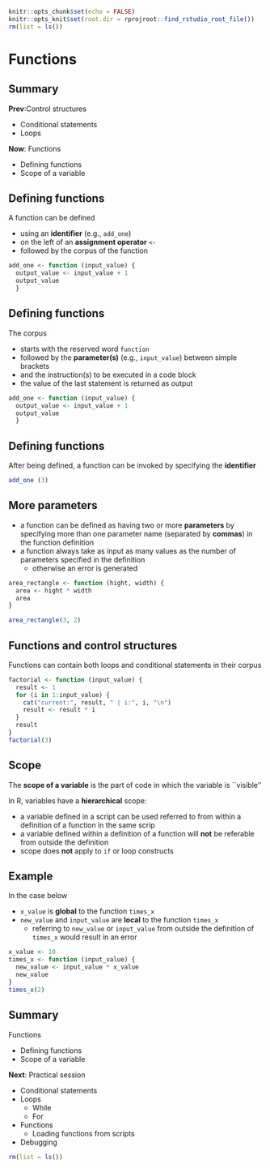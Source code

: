 ```r
knitr::opts_chunk$set(echo = FALSE)
knitr::opts_knit$set(root.dir = rprojroot::find_rstudio_root_file())
rm(list = ls())
```



# Functions


## Summary

**Prev**:Control structures

- Conditional statements
- Loops

**Now**: Functions

- Defining functions
- Scope of a variable



## Defining functions

A function can be defined 

- using an **identifier** (e.g., `add_one`) 
- on the left of an **assignment operator** `<-`
- followed by the corpus of the function

```r
add_one <- function (input_value) {
  output_value <- input_value + 1
  output_value
  }
```

## Defining functions

The corpus 

- starts with the reserved word `function`
- followed by the **parameter(s)** (e.g., `input_value`) between simple brackets
- and the instruction(s) to be executed in a code block
- the value of the last statement is returned as output

```r
add_one <- function (input_value) {
  output_value <- input_value + 1
  output_value
  }
```


## Defining functions

After being defined, a function can be invoked by specifying the **identifier**

```r
add_one (3)
```


## More parameters

- a function can be defined as having two or more **parameters** by specifying  more than one parameter name (separated by **commas**) in the function definition
- a function always take as input as many values as the number of parameters specified in the definition
    - otherwise an error is generated

```r
area_rectangle <- function (hight, width) {
  area <- hight * width
  area
}

area_rectangle(3, 2)
```


## Functions and control structures

Functions can contain both loops and conditional statements in their corpus

```r
factorial <- function (input_value) {
  result <- 1
  for (i in 1:input_value) {
    cat("current:", result, " | i:", i, "\n")
    result <- result * i
  }
  result
}
factorial(3)
```


<!--
## Functions and control structures

Factorial using `while`

```r
factorial <- function (input_value) {
  result <- 1
  while (input_value > 0) {
    cat("current:", result, " | input:", input_value, "\n")
    result <- result * input_value
    input_value <- input_value - 1
  }
  result
}
factorial(3)
```
-->



## Scope

The **scope of a variable** is the part of code in which the variable is ``visible''

In R, variables have a **hierarchical** scope:

- a variable defined in a script can be used referred to from within a definition of a function in the same scrip
- a variable defined within a definition of a function will **not** be referable from outside the definition
- scope does **not** apply to `if` or loop constructs


## Example

In the case below

- `x_value` is **global** to the function `times_x`
- `new_value` and `input_value` are **local** to the function `times_x`
    - referring to `new_value` or `input_value` from outside the definition of `times_x` would result in an error

```r
x_value <- 10
times_x <- function (input_value) {
  new_value <- input_value * x_value
  new_value
}
times_x(2)
```
<!--
Hint: try *debug* the function above and observe how the *local* environment is created and then discarded
-->


<!--
# Debugging

## What is debugging?

- Hardly any reasonably sized function works first time!
- Two broad kinds of problem
    - The function crashes (i.e. throws up an error)
    - The function doesn't crash  but returns the wrong answer
    - Generally, the second kind of error is the worst
- Prevention is better than cure, test the code as you write.
- **Debugging** is the process of finding the problems in the code.
- A typical approach
    - `Step' through the function line by line.  Find out where a crash occurs,  if one does.
    - Check the values of variables, and see if they are doing what they are supposed to.
- R has tools to help with this.


## To debug a function

- Enter `debug( <<Function Name>> )`
- For example: `debug(area.tri)`
- Then just use the function - it goes into 'debug mode'.
- Prompt becomes `Browse>`
- Line of function about to be executed is listed
- Pressing return executes it and goes to the next line
- Typing in a variable name lists the value of that variable
- Typing in any other command executes that command
- Typing in `c` and the return runs to the end of a function/block
- Typing in `Q` exits the function
- R can `see' variables that are specific to the function
- Enter `undebug(<<Function Name>>)` to return to normal


## Example

Debug the following example

```r
percentage_change <- function (before, after){
  difference <- before - after
  prop_change <- difference / before
  perc_change <- prop_change * 100
  perc_change
```
-->


## Summary

Functions

- Defining functions
- Scope of a variable

**Next**: Practical session

- Conditional statements
- Loops
    - While
    - For
- Functions
    - Loading functions from scripts
- Debugging

```r
rm(list = ls())
```